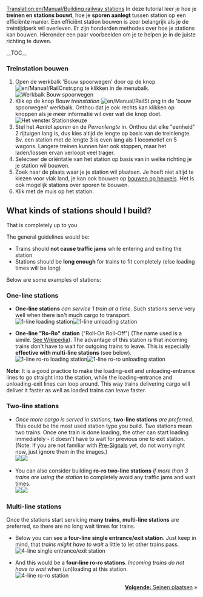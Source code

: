 [[Translation:en/Manual/Building railway stations]]
{{nl/Vertaling|en/Manual/Building railway stations|0}}
{{nl/Manual/Tutorial/Tutorial}}
In deze tutorial leer je hoe je '''treinen en stations bouwt''', hoe je '''sporen aanlegt''' tussen station op een efficiënte manier. Een efficiënt station bouwen is zeer belangrijk als je de treintijdperk wil overleven. Er zijn honderden methodes over hoe je stations kan bouwen. Hieronder een paar voorbeelden om je te helpen je in de juiste richting te duwen.

__TOC__
=== Treinstation bouwen ===
#Open de werkbalk 'Bouw spoorwegen' door op de knop [[File:en/Manual/RailCnstr.png]] te klikken in de menubalk.<br />[[File:nl/Manual/Bouw spoorwegen.png|none|frame|Werkbalk ''Bouw spoorwegen'']]
#Klik op de knop ''Bouw treinstation'' [[File:en/Manual/RailSt.png]] in de 'bouw spoorwegen' werkbalk. Onthou dat je ook rechts kan klikken op knoppen als je meer informatie wil over wat die knop doet.<br />[[File:nl/Manual/Stationgui.png|none|frame|Het venster ''Stationskeuze'']]
#Stel het ''Aantal sporen'' en de ''Perronlengte'' in. Onthou dat elke "eenheid" 2 rijtuigen lang is, dus kies altijd de lengte op basis van de treinlengte. Bv. een station met de lengte 3 is even lang als 1 locomotief en 5 wagons. Langere treinen kunnen hier ook stoppen, maar het laden/lossen ervan verloopt veel trager.
#Selecteer de oriëntatie van het station op basis van in welke richting je je station wil bouwen.
#Zoek naar de plaats waar je je station wil plaatsen. Je hoeft niet altijd te kiezen voor vlak land, je kan ook bouwen op [[en/Archive/Manual/Settings/Build on slopes|bouwen op heuvels]]. Het is ook mogelijk stations over sporen te bouwen.
#Klik met de muis op het station.

== What kinds of stations should I build? ==
That is completely up to you

The general guidelines would be:
* Trains should '''not cause traffic jams''' while entering and exiting the station
* Stations should be '''long enough''' for trains to fit completely (else loading times will be long)

Below are some examples of stations:

=== One-line stations ===
*'''One-line stations''' ''can service 1 train at a time''. Such stations serve very well when there isn't much cargo to transport.<br/>[[File:en/Manual/RailStTut One str coal.png|none|frame|1-line loading station]][[File:en/Manual/RailStTut One str pow.png|none|frame|1-line unloading station]]

*'''One-line "Ro-Ro" station''' ("Roll-On Roll-Off") (The name used is a simile. [http://en.wikipedia.org/wiki/Roll-on/roll-off See Wikipedia]). The advantage of this station is that incoming trains don't have to wait for outgoing trains to leave. This is especially '''effective with multi-line stations''' (see below).<br/>[[File:en/Manual/RailStTut One aro coal.png|none|frame|1-line ro-ro loading station]][[File:en/Manual/RailStTut One aro pow.png|none|frame|1-line ro-ro unloading station]]

'''Note''': It is a good practice to make the loading-exit and unloading-entrance lines to go straight into the station, while the loading-entrance and unloading-exit lines can loop around. This way trains delivering cargo will deliver it faster as well as loaded trains can leave faster.

=== Two-line stations ===
*''Once more cargo is served in stations,'' '''two-line stations''' ''are preferred''. This could be the most used station type you build. Two stations mean two trains. Once one train is done loading, the other can start loading immediately - it doesn't have to wait for previous one to exit station.<br/>(Note: If you are not familiar with [[en/Manual/Signals#pre-signals|Pre-Signals]] yet, do not worry right now, just ignore them in the images.)<br/>[[File:en/Manual/RailStTut Two str coal.png|none|frame|]][[File:en/Manual/RailStTut Two str pow.png|none|frame|]]

*You can also consider building '''ro-ro two-line stations''' ''if more than 3 trains are using the station'' to completely avoid any traffic jams and wait times.<br/>[[File:en/Manual/RailStTut Two aro coal.png|none|frame|]][[File:en/Manual/RailStTut Two aro pow.png|none|frame|]]

=== Multi-line stations ===
Once the stations start servicing '''many trains''', '''multi-line stations''' are preferred, so there are no long wait times for trains.

*Below you can see a '''four-line single entrance/exit station'''. Just keep in mind, that ''trains might have to wait'' a little to let other trains pass.<br/>[[File:en/Manual/RailStTut Four str ore.png|none|frame|4-line single entrance/exit station]]

*And this would be a '''four-line ro-ro stations'''. ''Incoming trains do not have to wait'' when (un)loading at this station.<br/>[[File:en/Manual/RailStTut Four aro ore.png|none|frame|4-line ro-ro station]]
<span style="float: right">[[nl/Manual/Seinen plaatsen|'''Volgende:''' Seinen plaatsen]] &raquo;</span>